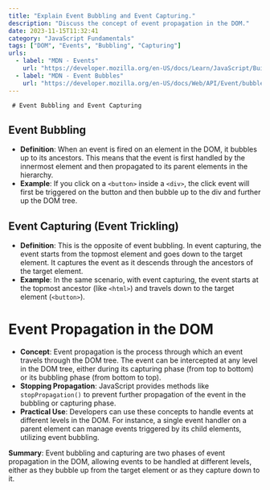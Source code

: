 ```yaml
---
title: "Explain Event Bubbling and Event Capturing."
description: "Discuss the concept of event propagation in the DOM."
date: 2023-11-15T11:32:41
category: "JavaScript Fundamentals"
tags: ["DOM", "Events", "Bubbling", "Capturing"]
urls:
  - label: "MDN - Events"
    url: "https://developer.mozilla.org/en-US/docs/Learn/JavaScript/Building_blocks/Events"
  - label: "MDN - Event Bubbles"
    url: "https://developer.mozilla.org/en-US/docs/Web/API/Event/bubbles"
---
```

     # Event Bubbling and Event Capturing

## Event Bubbling

- **Definition**: When an event is fired on an element in the DOM, it bubbles up to its ancestors. This means that the event is first handled by the innermost element and then propagated to its parent elements in the hierarchy.
- **Example**: If you click on a `<button>` inside a `<div>`, the click event will first be triggered on the button and then bubble up to the div and further up the DOM tree.

## Event Capturing (Event Trickling)

- **Definition**: This is the opposite of event bubbling. In event capturing, the event starts from the topmost element and goes down to the target element. It captures the event as it descends through the ancestors of the target element.
- **Example**: In the same scenario, with event capturing, the event starts at the topmost ancestor (like `<html>`) and travels down to the target element (`<button>`).

# Event Propagation in the DOM

- **Concept**: Event propagation is the process through which an event travels through the DOM tree. The event can be intercepted at any level in the DOM tree, either during its capturing phase (from top to bottom) or its bubbling phase (from bottom to top).
- **Stopping Propagation**: JavaScript provides methods like `stopPropagation()` to prevent further propagation of the event in the bubbling or capturing phase.
- **Practical Use**: Developers can use these concepts to handle events at different levels in the DOM. For instance, a single event handler on a parent element can manage events triggered by its child elements, utilizing event bubbling.

**Summary**: Event bubbling and capturing are two phases of event propagation in the DOM, allowing events to be handled at different levels, either as they bubble up from the target element or as they capture down to it.
